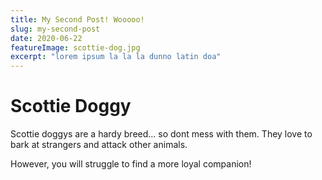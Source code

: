 ```yaml
---
title: My Second Post! Wooooo!
slug: my-second-post
date: 2020-06-22
featureImage: scottie-dog.jpg
excerpt: "lorem ipsum la la la dunno latin doa"
---
```


# Scottie Doggy

Scottie doggys are a hardy breed... so dont mess with them. They love to bark at strangers and attack other animals.

However, you will struggle to find a more loyal companion!
